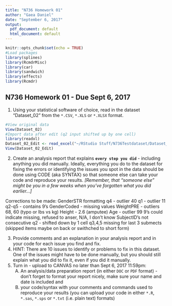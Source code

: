```yaml
---
title: "N736 Homework 01"
author: "Gaea Daniel"
date: "September 6, 2017"
output:
  pdf_document: default
  html_document: default
---
```


```r
knitr::opts_chunk$set(echo = TRUE)
#Load packages
library(splines)
library(RcmdrMisc)
library(car)
library(sandwich)
library(effects)
library(Rcmdr)
```

## N736 Homework 01 - Due Sept 6, 2017

1. Using your statistical software of choice, read in the dataset "Dataset_02" from the `*.CSV`, `*.XLS` or `*.XLSX` format.

```r
#View original data
View(Dataset_02)
#Import data after edit (q2 input shifted up by one cell)
library(readxl)
Dataset_02_Edit <- read_excel("~/RStudio Stuff/N736Testdataset/Dataset_02_Edit.xlsx")
View(Dataset_02_Edit)
```

2. Create an analysis report that explains **`every step you did`** - including anything you did manually. Ideally, everything you do to the dataset for fixing the errors or identifying the issues you spot in the data should be done using CODE (aka SYNTAX) so that someone else can take your code and reproduce your results. _[Remember, that "someone else" might be you in a few weeks when you've forgotten what you did earlier...]_

Corrections to be made:
GenderSTR formatting
q4 - outlier 40
q1 - outlier 11
q2-q5 - contains 9's
GenderCoded - missing values
WeightPRE - outliers 68, 60 (typo or lbs vs kg)
Height - 2.6 (amputee)
Age - outlier 99
9's could indicate missing, refused to anser, N/A, I don't know
SubjectID's not consecutive
q2 - shifted down by 1 cell
q3,4,5 missing for last 3 submects (skipped items maybe on back or swithched to short form)

3. Provide comments and an explanation in your analysis report and in your code for each issue you find and fix.
4. HINT: There are 10 issues to identify or problems to fix in this dataset. One of the issues might have to be done manually, but you should still explain what you did to fix it, even if you did it manually.
5. Turn in - upload to CANVAS no later than Sept 6, 2017 11:59pm:
    (A) An analysis/data preparation report (in either `DOC` or `PDF` format) - don't forget to format your report nicely, make sure your name and date is included and
    (B) your code/syntax with your comments and commands used to reproduce your results (you can upload your code in either `*.R`, `*.sas`, `*.sps` or `*.txt` (i.e. plain text) formats)
